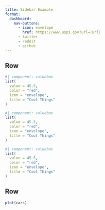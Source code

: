 ```yaml
---
title: Sidebar Example
format: 
  dashboard:
    nav-buttons:
      - icon: envelope
        href: https://www.usps.gov?url=|url|
      - twitter
      - reddit
      - github
---
```


## Row

```r
#| component: valuebox
list(
  value = 45.5,
  color = "red",
  icon = "envelope",
  title = "Cool Things"
)
```

```r
#| component: valuebox
list(
  value = 45.5,
  color = "red",
  icon = "envelope",
  title = "Cool Things"
)
```

```r
#| component: valuebox
list(
  value = 45.5,
  color = "red",
  icon = "envelope",
  title = "Cool Things"
)
```

## Row

```r
plot(cars)
```